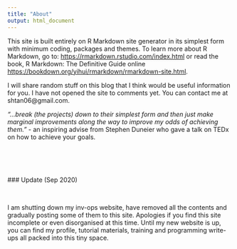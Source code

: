 ```yaml
---
title: "About"
output: html_document
---
```


This site is built entirely on R Markdown site generator in its simplest form with minimum coding, packages and themes. To learn more about R Markdown, go to: <https://rmarkdown.rstudio.com/index.html> or read the book, R Markdown: The Definitive Guide online <https://bookdown.org/yihui/rmarkdown/rmarkdown-site.html>.

I will share random stuff on this blog that I think would be useful information for you. I have not opened the site to comments yet. You can contact me at shtan06@gmail.com.

 *"...break (the projects) down to their simplest form and then just make marginal improvements along the way to improve my odds of achieving them."*
 - an inspiring advise from Stephen Duneier who gave a talk on TEDx on how to achieve your goals.
 
 <br>
 <br>
 <br>
 
 ### Update (Sep 2020)
 
 <br>
 
 I am shutting down my inv-ops website, have removed all the contents and gradually posting some of them to this site. Apologies if you find this site incomplete or even disorganised at this time. Until my new website is up, you can find my profile, tutorial materials, training and programming write-ups all packed into this tiny space.
 